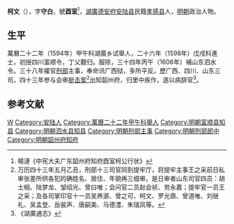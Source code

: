 {{Otheruses|other=美國漢學家Paul A. Cohen|柯文 (历史学家)}}
{{明清人物信息框
| 姓名 = 柯文
| 原名 = 
| 圖片名稱= 
| 圖片大小 =
| 圖片說明 = 
| 最高職務 = 韶州府知府
| 國家 = 大明 
| 爵位 =
| 籍貫 = 湖廣安陸縣
| 族裔 = 
| 字號 = 字守白，號酉室
| 諡號 =
| 出生日期 = 嘉靖三十八年（1559年）己未正月二十七日
| 出生地點 = 
| 逝世日期 = 天启二年（1622年）壬戌
| 逝世地點 =
| 墓葬 =
| 配偶 = 熊氏，封孺人
| 親屬 = （子）柯孟楩、（孙）柯一森
| 出身 =
* 萬曆二十二年甲午科湖广乡试举人
* 萬曆二十六年戊戌科同進士出身
| 經歷 =
| 著作 =  《楚语》、《齐鲁篇》、《十泉咏》、《适粤篇》
}}
'''柯文'''（{{bd|1559年||1622年|catIdx=}}），字'''守白'''，號'''酉室'''<ref>楊漣《中宪大夫广东韶州府知府酉室柯公行状》</ref>，[[湖廣|湖廣]][[德安府|德安府]][[安陆县|安陆县]]民籍[[孝感县|孝感县]]人，[[明朝|明朝]]政治人物。

== 生平 ==
萬曆二十二年（1594年）甲午科湖廣乡试舉人，二十六年（1598年）戊戌科進士，初授四川富顺令，丁父艱归。服除，三十四年丙午（1606年）補山东泗水令。三十八年擢官[[刑部|刑部]]主事，奉命讯广西狱，多所平反。歷广西、四川、山东三司，四十三年参与会审[[梃击案|梃击案]]<ref>万历四十三年五月乙丑，刑部十三司官同到提牢厅，将提牢主事王之采前日私审张差所供各犯的确姓名、居住、年貌再三细审。是日审者山东司官四员：胡士相、陆梦龙、邹绍光、曾曰唯；会问官二员赵会祯、劳永嘉；提牢官一员王之采；及各司掌印官十一员吴养源、曾之可、柯文、罗光鼎、曾道唯、刘继礼、吴孟登、岳骏声、唐嗣美、马德澧、朱瑞凤等。</ref>出知韶州府，归里中疾作，遂以病辞官<ref>《湖廣通志》</ref>。

==参考文献==
{{reflist}}

{{start box}}
{{s-off}}
{{s-before|[[申承文|申承文]]}}
{{s-title|明朝富順縣知縣|1598年－1602年}}
{{s-after|[[袁汝萃|袁汝萃]]}}
{{end box}}

{{萬曆二十六年戊戌科殿試金榜}}

{{Authority control}}

{{DEFAULTSORT:}}
[[Category:柯姓|W]]
[[Category:安陆人|Category:安陆人]]
[[Category:萬曆二十二年甲午科舉人|Category:萬曆二十二年甲午科舉人]]
[[Category:明朝富顺县知县|Category:明朝富顺县知县]]
[[Category:明朝泗水县知县|Category:明朝泗水县知县]]
[[Category:明朝刑部主事|Category:明朝刑部主事]]
[[Category:明朝刑部郎中|Category:明朝刑部郎中]]
[[Category:明朝韶州府知府|Category:明朝韶州府知府]]